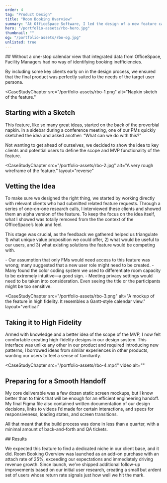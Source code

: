 ```yaml
---
order: 4
tag: "Product Design"
title: "Room Booking Overview"
summary: "At OfficeSpace Software, I led the design of a new feature called Room Booking Overview, which gave Facility Mangers an all-new way to track their room bookings, optimize space capacity, and even move meetings with one click to accommodate their needs—all in an intuitive calendar interface."
hero: "/portfolio-assets/rbo-hero.jpg"
thumbnail: ""
og: "/portfolio-assets/rbo-og.jpg"
unlisted: true
---
```


<CaseStudyProblemStatement>
## Without a one-stop calendar view that integrated data from OfficeSpace, Facility Managers had no way of identifying booking inefficiencies.

By including some key clients early on in the design process, we ensured that the final product was perfectly suited to the needs of the target user persona.
</CaseStudyProblemStatement>

<CaseStudyChapter
src="/portfolio-assets/rbo-1.png"
alt="Napkin sketch of the feature."
>
## Starting with a Sketch
This feature, like so many great ideas, started on the back of the proverbial napkin. In a sidebar during a conference meeting, one of our PMs quickly sketched the idea and asked another: “What can we do with this?”

Not wanting to get ahead of ourselves, we decided to show the idea to key clients and potential users to define the scope and MVP functionality of the feature.
</CaseStudyChapter>

<CaseStudyChapter
src="/portfolio-assets/rbo-2.jpg"
alt="A very rough wireframe of the feature."
layout="reverse"
>
## Vetting the Idea
To make sure we designed the right thing, we started by working directly with relevant clients who had submitted related feature requests. Through a series of one-on-one research calls, I interviewed these clients and showed them an alpha version of the feature. To keep the focus on the idea itself, what I showed was totally removed from the the context of the OfficeSpace’s look and feel.

This stage was crucial, as the feedback we gathered helped us triangulate 1) what unique value proposition we could offer, 2) what would be useful to our users, and 3) what existing solutions the feature would be competing with.
</CaseStudyChapter>

<CaseStudyCallout headline="Key takeaways from preliminary research">
- Our assumption that only FMs would need access to this feature was wrong; many suggested that a new user role might need to be created.
- Many found the color coding system we used to differentiate room capacity to be extremely intuitive—a good sign.
- Meeting privacy settings would need to be taken into consideration. Even seeing the title or the participants might be too sensitive.
</CaseStudyCallout>

<CaseStudyChapter
src="/portfolio-assets/rbo-3.png"
alt="A mockup of the feature in high fidelity. It resembles a Gantt-style calendar view."
layout="vertical"
>
## Taking it to High Fidelity
Armed with knowledge and a better idea of the scope of the MVP, I now felt comfortable creating high-fidelity designs in our design system. This interface was unlike any other in our product and required introducing new patterns; I borrowed ideas from similar experiences in other products, wanting our users to feel a sense of familiarity.
</CaseStudyChapter>

<CaseStudyChapter
src="/portfolio-assets/rbo-4.mp4"
video
alt=""
>
## Preparing for a Smooth Handoff
My core deliverable was a few dozen static screen mockups, but I know better than to think that will be enough for an efficient engineering handoff.
My final Figma file also contained written documentation of our design decisions, links to videos I’d made for certain interactions, and specs for responsiveness, loading states, and screen transitions.

All that meant that the build process was done in less than a quarter, with a minimal amount of back-and-forth and QA tickets.
</CaseStudyChapter>



<div className="max-w-3xl mx-auto my-12 bg-amber-400 lg:my-48">
## Results
<CaseStudyBlockquote
    quotation="Ding ding ding!"
    citation="The exact reaction of one of our clients upon seeing the alpha version of this feature for the first time."/>

We expected this feature to find a dedicated niche in our client base, and it did. Room Booking Overview was launched as an add-on purchase with an attach rate of 25%, exceeding our expectations and immediately driving revenue growth. Since launch, we’ve shipped additional follow-up improvements based on our initial user research, creating a small but ardent set of users whose return rate signals just how well we hit the mark.
</div>
